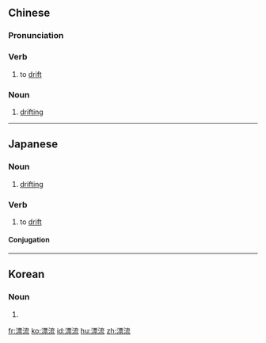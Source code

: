 ==Chinese==
{{zh-forms}}

===Pronunciation===
{{zh-pron
|m=piāoliú
|c=piu1 lau4
|h=pfs=phêu-liù
|mn=phiau-liû
|cat=v,n
}}

===Verb===
{{zh-verb}}

# to [[drift]]

===Noun===
{{zh-noun}}

# [[drifting]]

----

==Japanese==
{{ja-kanjitab|ひょう|りゅう|yomi=on}}

===Noun===
{{ja-noun|ひょうりゅう}}

# [[drifting]]

===Verb===
{{ja-verb-suru|ひょうりゅう}}

# to [[drift]]

====Conjugation====
{{ja-suru|ひょうりゅう}}

----

==Korean==
{{ko-hanjatab}}

===Noun===
{{ko-noun|hj|hangeul=표류}}

# {{hanja form of|표류|[[drifting]]}}

[[fr:漂流]]
[[ko:漂流]]
[[id:漂流]]
[[hu:漂流]]
[[zh:漂流]]